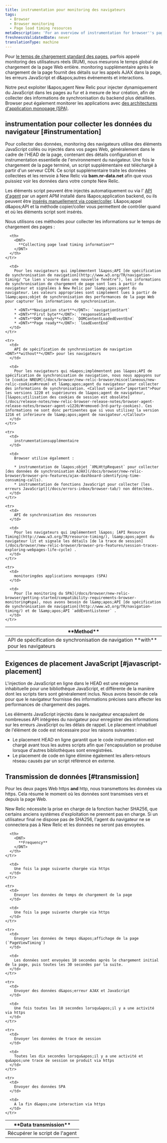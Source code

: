 ```yaml
---
title: instrumentation pour monitoring des navigateurs
tags:
  - Browser
  - Browser monitoring
  - Page load timing resources
metaDescription: 'For an overview of instrumentation for browser''s page load timing and browser monitoring features, start here.'
freshnessValidatedDate: never
translationType: machine
---
```


Pour [le temps de chargement standard des pages](/docs/browser/new-relic-browser/page-load-timing/page-load-timing-process), parfois appelé monitoring des utilisateurs réels (RUM), nous mesurons le temps global de chargement de la page Web entière. monitoring supplémentaire après le chargement de la page fournit des détails sur les appels AJAX dans la page, les erreurs JavaScript et d&amp;apos;autres événements et interactions.

Notre <InlinePopover type="browser" />peut exploiter l&amp;apos;agent New Relic pour injecter dynamiquement du JavaScript dans les pages au fur et à mesure de leur création, afin de collecter des informations de synchronisation du backend plus détaillées. Browser peut également monitorer les applications avec [des architectures d&apos;application monopage (SPA)](/docs/browser/single-page-app-monitoring/get-started/add-apps-single-page-app-monitoring).

## instrumentation pour collecter les données du navigateur [#instrumentation]

Pour collecter des données, monitoring des navigateurs utilise des éléments JavaScript collés ou injectés dans vos pages Web, généralement dans le cadre de l&apos;HEAD de la page, contenant des détails configuration et instrumentation essentielle de l&apos;environnement du navigateur. Une fois le chargement de la page terminé, un script supplémentaire est téléchargé à partir d&apos;un serveur CDN. Ce script supplémentaire traite les données collectées et les renvoie à New Relic via <DNT>**bam.nr-data.net**</DNT> afin que vous puissiez voir les données dans votre compte New Relic.

Les éléments script peuvent être injectés automatiquement ou via l&apos; [API d&apos;agent](/docs/browser/new-relic-browser/installation-configuration/browser-settings-ui-options-browser-monitoring#agent-instrumentation) par un agent APM installé dans l&amp;apos;application backend, ou ils peuvent être [insérés manuellement via copier/coller](/docs/browser/new-relic-browser/installation-configuration/adding-apps-new-relic-browser#copy-paste-app). L&amp;apos;appel d&amp;apos;API et la méthode copier/coller vous permettent de contrôler quand et où les éléments script sont insérés.

Nous utilisons ces méthodes pour collecter les informations sur le temps de chargement des pages :

<table id="navigation-api">
  <thead>
    <tr>
      <th style={{ width: "250px" }}>
        <DNT>
          **Method**
        </DNT>
      </th>

      <th>
        <DNT>
          **Collecting page load timing information**
        </DNT>
      </th>
    </tr>
  </thead>

  <tbody>
    <tr>
      <td>
        API de spécification de synchronisation de navigation <DNT>**with**</DNT> pour les navigateurs
      </td>

      <td>
        Pour les navigateurs qui implémentent l&apos;API [de spécification de synchronisation de navigation](http://www.w3.org/TR/navigation-timing/ "Le lien s'ouvre dans une nouvelle fenêtre"), les informations de synchronisation de chargement de page sont lues à partir du navigateur et signalées à New Relic par l&amp;apos;agent du navigateur. Les valeurs appropriées sont simplement lues à partir de l&amp;apos;objet de synchronisation des performances de la page Web pour capturer les informations de synchronisation.

        * <DNT>**Navigation start**</DNT>: `navigationStart`
        * <DNT>**First byte**</DNT>: `responseStart`
        * <DNT>**DOM ready**</DNT>: `DOMContentLoadedEventEnd`
        * <DNT>**Page ready**</DNT>: `loadEventEnd`
      </td>
    </tr>

    <tr>
      <td>
        API de spécification de synchronisation de navigation <DNT>**without**</DNT> pour les navigateurs
      </td>

      <td>
        Pour les navigateurs qui n&apos;implémentent pas l&apos;API de spécification de synchronisation de navigation, nous nous appuyons sur le [cookie NREUM](/docs/browser/new-relic-browser/miscellaneous/new-relic-cookies#nreum) et l&amp;apos;agent du navigateur pour collecter des informations de synchronisation. <Callout variant="important">Pour les versions 1220 et supérieures de l&apos;agent de navigateur, [l&apos;utilisation des cookies de session est obsolète](/docs/release-notes/new-relic-browser-release-notes/browser-agent-release-notes/browser-agent-v1220/#removed-3rd-party-cookies). Ces informations ne sont donc pertinentes que si vous utilisez la version 1216 et inférieure de l&amp;apos;agent de navigateur.</Callout>
      </td>
    </tr>

    <tr>
      <td>
        instrumentationsupplémentaire
      </td>

      <td>
        Browser utilise également :

        * instrumentation de l&apos;objet `XMLHttpRequest` pour collecter [des données de synchronisation AJAX](/docs/browser/new-relic-browser/browser-pro-features/ajax-dashboard-identifying-time-consuming-calls).
        * instrumentation de fonctions JavaScript pour collecter [les erreurs JavaScript](/docs/errors-inbox/browser-tab/) non détectées.
      </td>
    </tr>

    <tr>
      <td>
        API de synchronisation des ressources
      </td>

      <td>
        Pour les navigateurs qui implémentent l&apos; [API Resource Timing](http://www.w3.org/TR/resource-timing/), l&amp;apos;agent du navigateur lit et signale les détails [de la trace de session](/docs/browser/new-relic-browser/browser-pro-features/session-traces-exploring-webpages-life-cycle) .
      </td>
    </tr>

    <tr>
      <td>
        monitoringdes applications monopages (SPA)
      </td>

      <td>
        Pour [le monitoring du SPA](/docs/browser/new-relic-browser/getting-started/compatibility-requirements-browser-monitoring#spa), nous avons besoin de l&amp;apos;API [de spécification de synchronisation de navigation](http://www.w3.org/TR/navigation-timing/) et de l&amp;apos;API `addEventListener` .
      </td>
    </tr>
  </tbody>
</table>

## Exigences de placement JavaScript [#javascript-placement]

L&apos;injection de JavaScript en ligne dans le HEAD est une exigence inhabituelle pour une bibliothèque JavaScript, et différente de la manière dont les scripts tiers sont généralement inclus. Nous avons besoin de cela pour que le navigateur fournisse des informations précises sans affecter les performances de chargement des pages.

Les éléments JavaScript injectés dans le navigateur encapsulent de nombreuses API intégrées du navigateur pour enregistrer des informations sur les erreurs JavaScript ou les délais de rappel. Le placement inhabituel de l&apos;élément de code est nécessaire pour les raisons suivantes :

* Le placement HEAD en ligne garantit que le code instrumentation est chargé avant tous les autres scripts afin que l&apos;encapsulation se produise lorsque d&apos;autres bibliothèques sont enregistrées.
* Le placement de code en ligne élimine également les allers-retours réseau causés par un script référencé en externe.

## Transmission de données [#transmission]

Pour les deux pages Web https <DNT>**and**</DNT> http, nous transmettons les données via https. Cela résume le moment où les données sont transmises vers et depuis la page Web.

<Callout variant="important">
  New Relic nécessite la prise en charge de la fonction hacher SHA256, que certains anciens systèmes d&apos;exploitation ne prennent pas en charge. Si un utilisateur final ne dispose pas de SHA256, l&apos;agent du navigateur ne se connectera pas à New Relic et les données ne seront pas envoyées.
</Callout>

<table>
  <thead>
    <tr>
      <th style={{ width: "250px" }}>
        <DNT>
          **Data transmission**
        </DNT>
      </th>

      <th>
        <DNT>
          **Frequency**
        </DNT>
      </th>
    </tr>
  </thead>

  <tbody>
    <tr>
      <td>
        Récupérer le script de l&apos;agent
      </td>

      <td>
        Une fois la page suivante chargée via https
      </td>
    </tr>

    <tr>
      <td>
        Envoyer les données de temps de chargement de la page
      </td>

      <td>
        Une fois la page suivante chargée via https
      </td>
    </tr>

    <tr>
      <td>
        Envoyer les données de temps d&apos;affichage de la page (`PageViewTiming`)
      </td>

      <td>
        Les données sont envoyées 10 secondes après le chargement initial de la page, puis toutes les 30 secondes par la suite.
      </td>
    </tr>

    <tr>
      <td>
        Envoyer des données d&apos;erreur AJAX et JavaScript
      </td>

      <td>
        Une fois toutes les 10 secondes lorsqu&apos;il y a une activité via https
      </td>
    </tr>

    <tr>
      <td>
        Envoyer les données de trace de session
      </td>

      <td>
        Toutes les dix secondes lorsqu&apos;il y a une activité et qu&apos;une trace de session se produit via https
      </td>
    </tr>

    <tr>
      <td>
        Envoyer des données SPA
      </td>

      <td>
        A la fin d&apos;une interaction via https
      </td>
    </tr>
  </tbody>
</table>